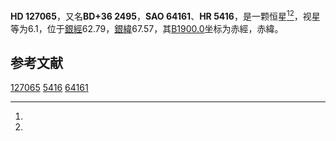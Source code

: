 {{Starbox begin
| name = HD 127065
}}
{{Starbox observe
| epoch = [[J2000.0|J2000.0]]
| constell = {{星座名待查}}<ref name=SIMBAD>{{cite web
 | url=http://simbad.u-strasbg.fr/simbad/sim-id?Ident=HR+5416
 | title =Pulsating variable Star
 | publisher=Centre de Données astronomiques de Strasbourg
 | work=SIMBAD
 | accessdate=2012-07-13}}</ref><ref name=DATA>{{cite web
 | url=http://vizier.u-strasbg.fr/viz-bin/VizieR-5?-out.add=.&-source=5050&-corr=PK=HR&-out.max=9999&HR=5416
 | title=VizieR Detailed Page
 | accessdate=2012-07-13
 | archive-date=2016-03-05
 | archive-url=https://web.archive.org/web/20160305011545/http://vizier.u-strasbg.fr/viz-bin/VizieR-5?-out.add=.&-source=5050&-corr=PK=HR&-out.max=9999&HR=5416
 | dead-url=no
 }}</ref>
| 星官 = 
| ra = {{RA|14|28|16.4}}<ref name=SIMBAD /><ref name=DATA />
| dec = {{DEC|+36|11|49}}<ref name=SIMBAD /><ref name=DATA />
| appmag_v = 6.1<ref name=SIMBAD /><ref name=DATA />
}}
{{Starbox character
| class = K0III<ref name=SIMBAD /><ref name=DATA />
| b-v = <ref name=SIMBAD /><ref name=DATA />
| u-b = <ref name=SIMBAD /><ref name=DATA />
| r-i = <ref name=SIMBAD /><ref name=DATA />
| variable = 
}}
{{Starbox astrometry
| radial_v = 
| prop_mo_ra = -18
| parallax = 
| p_error = 
}}
{{Starbox catalog
| names =BD+36 2495，[[SAO星表|SAO]] 64161，[[HD星表|HD]] 127065，[[HR星表|HR]] 5416}}
{{Starbox reference |Simbad=HR+5416}}
{{Starbox end}}

'''HD 127065'''，又名'''BD+36 2495'''，'''SAO 64161'''、'''HR 5416'''，是一颗恒星<ref name=SIMBAD /><ref name=DATA />，视星等为6.1，位于[[銀道座標系|銀經]]62.79，[[銀道座標系|銀緯]]67.57，其[[B1900.0|B1900.0]]坐标为赤經{{RA|14|24|7.9}}，赤緯{{DEC|+36|67.57|39}}。

== 参考文献 ==
{{reflist}}

{{star-stub}}

[[Category:HD和HDE天體|127065]]
[[Category:HR天體|5416]]
[[Category:SAO天體|64161]]